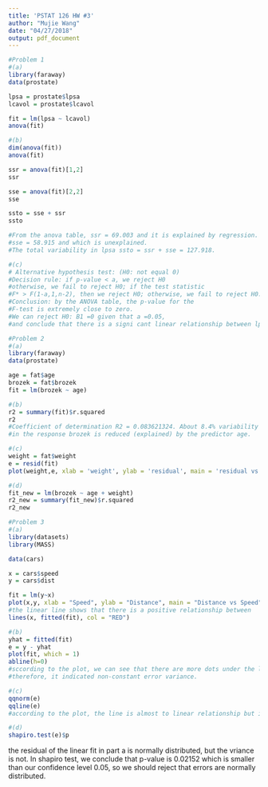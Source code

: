 ```yaml
---
title: 'PSTAT 126 HW #3'
author: "Mujie Wang"
date: "04/27/2018"
output: pdf_document
---
```


```r
#Problem 1
#(a)
library(faraway)
data(prostate)

lpsa = prostate$lpsa
lcavol = prostate$lcavol

fit = lm(lpsa ~ lcavol)
anova(fit)

#(b)
dim(anova(fit))
anova(fit)

ssr = anova(fit)[1,2]
ssr

sse = anova(fit)[2,2]
sse

ssto = sse + ssr
ssto

#From the anova table, ssr = 69.003 and it is explained by regression. 
#sse = 58.915 and which is unexplained. 
#The total variability in lpsa ssto = ssr + sse = 127.918.

#(c)
# Alternative hypothesis test: (H0: not equal 0)
#Decision rule: if p-value < a, we reject H0
#otherwise, we fail to reject H0; if the test statistic 
#F* > F(1-a,1,n-2), then we reject H0; otherwise, we fail to reject H0.
#Conclusion: by the ANOVA table, the p-value for the
#F-test is extremely close to zero.
#We can reject H0: B1 =0 given that a =0.05, 
#and conclude that there is a signi cant linear relationship between lpsa and lcavol.

#Problem 2
#(a)
library(faraway)
data(prostate)

age = fat$age
brozek = fat$brozek
fit = lm(brozek ~ age)

#(b)
r2 = summary(fit)$r.squared
r2
#Coefficient of determination R2 = 0.083621324. About 8.4% variability 
#in the response brozek is reduced (explained) by the predictor age.

#(c)
weight = fat$weight
e = resid(fit)
plot(weight,e, xlab = 'weight', ylab = 'residual', main = 'residual vs weight')

#(d)
fit_new = lm(brozek ~ age + weight)
r2_new = summary(fit_new)$r.squared
r2_new

#Problem 3
#(a)
library(datasets)
library(MASS)

data(cars)

x = cars$speed
y = cars$dist

fit = lm(y~x)
plot(x,y, xlab = "Speed", ylab = "Distance", main = "Distance vs Speed")
#the linear line shows that there is a positive relationship between
lines(x, fitted(fit), col = "RED")

#(b)
yhat = fitted(fit)
e = y - yhat
plot(fit, which = 1)
abline(h=0)
#sccording to the plot, we can see that there are more dots under the line and the dots are more dispersed as x increases
#therefore, it indicated non-constant error variance.

#(c)
qqnorm(e)
qqline(e)
#according to the plot, the line is almost to linear relationship but it still has some outliers.

#(d)
shapiro.test(e)$p
```
 the residual of the linear fit in part a is normally distributed, but the vriance is not. In shapiro test, we conclude that p-value is 0.02152 which is smaller than our confidence level 0.05, so we should reject that errors are normally distributed.
